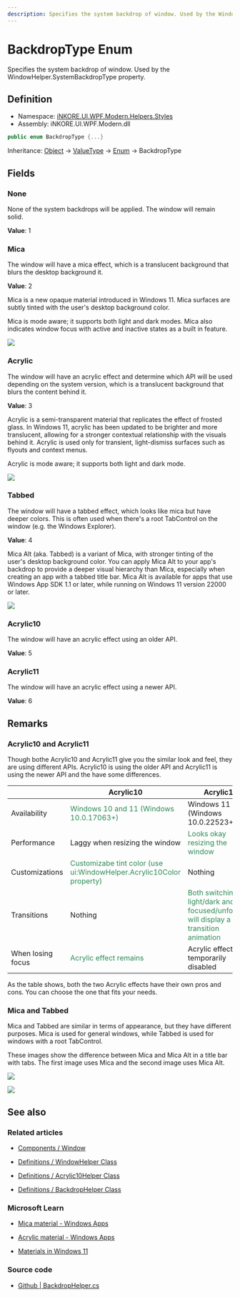 ---
description: Specifies the system backdrop of window. Used by the WindowHelper.SystemBackdropType property.
---

# BackdropType Enum

Specifies the system backdrop of window. Used by the WindowHelper.SystemBackdropType property.

## Definition

- Namespace: [iNKORE.UI.WPF.Modern.Helpers.Styles](.)
- Assembly: iNKORE.UI.WPF.Modern.dll

```csharp
public enum BackdropType {...}
```

Inheritance: [Object](https://learn.microsoft.com/en-us/dotnet/api/system.object) → [ValueType](https://learn.microsoft.com/en-us/dotnet/api/system.valuetype?view=windowsdesktop-8.0) → [Enum](https://learn.microsoft.com/en-us/dotnet/api/system.enum?view=windowsdesktop-8.0) → BackdropType

## Fields

### None

None of the system backdrops will be applied. The window will remain solid.

**Value**: 1

### Mica

The window will have a mica effect, which is a translucent background that blurs the desktop background it.

**Value**: 2

Mica is a new opaque material introduced in Windows 11. Mica surfaces are subtly tinted with the user's desktop background color.

Mica is mode aware; it supports both light and dark modes. Mica also indicates window focus with active and inactive states as a built in feature.

![](materials_mica_hero_1880.jpg)

### Acrylic

The window will have an acrylic effect and determine which API will be used depending on the system version, which is a translucent background that blurs the content behind it.

**Value**: 3

Acrylic is a semi-transparent material that replicates the effect of frosted glass. In Windows 11, acrylic has been updated to be brighter and more translucent, allowing for a stronger contextual relationship with the visuals behind it. Acrylic is used only for transient, light-dismiss surfaces such as flyouts and context menus.

Acrylic is mode aware; it supports both light and dark mode.

![](materials_acrylic_hero_1880.jpg)

### Tabbed

The window will have a tabbed effect, which looks like mica but have deeper colors. This is often used when there's a root TabControl on the window (e.g. the Windows Explorer).

**Value**: 4

Mica Alt (aka. Tabbed) is a variant of Mica, with stronger tinting of the user's desktop background color. You can apply Mica Alt to your app's backdrop to provide a deeper visual hierarchy than Mica, especially when creating an app with a tabbed title bar. Mica Alt is available for apps that use Windows App SDK 1.1 or later, while running on Windows 11 version 22000 or later.

![](mica-alt-tabs.png)

### Acrylic10

The window will have an acrylic effect using an older API.

**Value**: 5

### Acrylic11

The window will have an acrylic effect using a newer API.

**Value**: 6

## Remarks

### Acrylic10 and Acrylic11

Though bothe Acrylic10 and Acrylic11 give you the similar look and feel, they are using different APIs. Acrylic10 is using the older API and Acrylic11 is using the newer API and the have some differences.

|                   | Acrylic10                                                            | Acrylic11                                                                           |
|-------------------|----------------------------------------------------------------------|-------------------------------------------------------------------------------------|
| Availability      | <font color="seagreen">Windows 10 and 11 (Windows 10.0.17063+)</font>                              | Windows 11 (Windows 10.0.22523+)                                                    |
| Performance       | Laggy when resizing the window                                       |  <font color="seagreen">Looks okay resizing the window</font>                                                      |
| Customizations    | <font color="seagreen">Customizabe tint color (use ui:WindowHelper.Acrylic10Color property)</font> | Nothing                                                                             |
| Transitions       | Nothing                                                              | <font color="seagreen">Both switching light/dark and focused/unfocused will display a transition animation</font> |
| When losing focus | <font color="seagreen">Acrylic effect remains</font>                                               | Acrylic effect temporarily disabled                                                 |

As the table shows, both the two Acrylic effects have their own pros and cons. You can choose the one that fits your needs.

### Mica and Tabbed

Mica and Tabbed are similar in terms of appearance, but they have different purposes. Mica is used for general windows, while Tabbed is used for windows with a root TabControl.

These images show the difference between Mica and Mica Alt in a title bar with tabs. The first image uses Mica and the second image uses Mica Alt.

![](mica-tabs.png)

![](mica-alt-tabs.png)

## See also

### Related articles

- [Components / Window](%BASE_NAME%/components/dialogs/window#system-backdrops)

- [Definitions / WindowHelper Class](%BASE_NAME%/definitions/controls/helpers/window-helper#systembackdroptype)

- [Definitions / Acrylic10Helper Class](%BASE_NAME%/definitions/controls/helpers/acrylic10-helper)

- [Definitions / BackdropHelper Class](%BASE_NAME%/definitions/controls/helpers/backdrop-helper)

### Microsoft Learn

- [Mica material - Windows Apps](https://learn.microsoft.com/en-us/windows/apps/design/style/mica)

- [Acrylic material - Windows Apps](https://learn.microsoft.com/en-us/windows/apps/design/style/acrylic)

- [Materials in Windows 11](https://learn.microsoft.com/en-us/windows/apps/design/signature-experiences/materials)

### Source code

- [Github | BackdropHelper.cs](https://github.com/iNKORE-NET/UI.WPF.Modern/blob/main/source/iNKORE.UI.WPF.Modern/Helpers/Styles/BackdropHelper.cs#L18)
